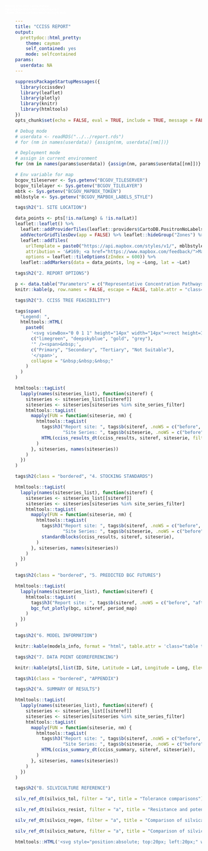 ```yaml
---
title: "CCISS REPORT"
output:
  prettydoc::html_pretty:
    theme: cayman
    self_contained: yes
    mode: selfcontained
params:
  userdata: NA
---
```


```r
suppressPackageStartupMessages({
  library(ccissdev)
  library(leaflet)
  library(plotly)
  library(knitr)
  library(htmltools)
})
opts_chunk$set(echo = FALSE, eval = TRUE, include = TRUE, message = FALSE, warning = FALSE)

# Debug mode
# userdata <- readRDS("../../report.rds")
# for (nm in names(userdata)) {assign(nm, userdata[[nm]])}

# Deployment mode
# assign in current environment
for (nm in names(params$userdata)) {assign(nm, params$userdata[[nm]])}

# Env variable for map
bcgov_tileserver <- Sys.getenv("BCGOV_TILESERVER")
bcgov_tilelayer <- Sys.getenv("BCGOV_TILELAYER")
mbtk <- Sys.getenv("BCGOV_MAPBOX_TOKEN")
mblbstyle <- Sys.getenv("BCGOV_MAPBOX_LABELS_STYLE")
```

<style type="text/css">
  h2 {font-weight:900 !important; margin-top: 2em !important}
  .bordered {border-top:3px solid !important;}
  .main-content {max-width: none !important; padding:3rem 3rem !important}
  .table {width: auto !important;}
  .table tbody {white-space: nowrap;}
  .table td {vertical-align: middle !important;}
  table.table-centered {margin-left:auto !important; margin-right:auto !important}
</style>

```r
tags$h2("1. SITE LOCATION")
```

```r
data_points <- pts[!is.na(Long) & !is.na(Lat)]
leaflet::leaflet() %>%
  leaflet::addProviderTiles(leaflet::providers$CartoDB.PositronNoLabels, group = "Positron") %>%
  addVectorGridTilesDev(app = FALSE) %>% leaflet::hideGroup("Zones") %>%
  leaflet::addTiles(
    urlTemplate = paste0("https://api.mapbox.com/styles/v1/", mblbstyle, "/tiles/{z}/{x}/{y}?access_token=", mbtk),
    attribution = '&#169; <a href="https://www.mapbox.com/feedback/">Mapbox</a>',
    options = leaflet::tileOptions(zIndex = 600)) %>%
  leaflet::addMarkers(data = data_points, lng = ~Long, lat = ~Lat)
```

```r
tags$h2("2. REPORT OPTIONS")
```

```r
p <- data.table("Parameters" = c("Representative Concentration Pathways", "Number of Points Considered", "Averaged?", "Date", "Time"), "User Selections" = c(paste(rcp, collapse = " and "), nrow(pts), avg, format(Sys.Date(), "%Y/%m/%d"), format(Sys.time(), "%H:%M", usetz = TRUE)))
knitr::kable(p, row.names = FALSE, escape = FALSE, table.attr = "class=\"table table-hover table-centered\"", format = "html")
```

```r
tags$h2("3. CCISS TREE FEASIBILITY")
```

```r
tags$span(
  "Legend: ",
  htmltools::HTML(
    paste0(
      '<svg viewBox="0 0 1 1" height="14px" width="14px"><rect height=1 width=1 style="fill : ',
      c("limegreen", "deepskyblue", "gold", "grey"),
      '" /><span>&nbsp;',
      c("Primary", "Secondary", "Tertiary", "Not Suitable"),
      '</span>',
      collapse = "&nbsp;&nbsp;&nbsp;"
    )
  )
)
```

```r
htmltools::tagList(
  lapply(names(siteseries_list), function(siteref) {
    siteseries <- siteseries_list[[siteref]]
    siteseries <- siteseries[siteseries %in% site_series_filter]
    htmltools::tagList(
      mapply(FUN = function(siteserie, nm) {
        htmltools::tagList(
          tags$h3("Report site: ", tags$b(siteref, .noWS = c("before", "after")), if (avg) {" averaged"} else {""}, " / ", 
                  "Site Series: ", tags$b(siteserie, .noWS = c("before", "after")), gsub(siteserie, "", nm), .noWS = "inside"),
          HTML(cciss_results_dt(cciss_results, siteref, siteserie, filter = feasibility_filter)),
        )
      }, siteseries, names(siteseries))
    )
  })
)
```

```r
tags$h2(class = "bordered", "4. STOCKING STANDARDS")
```

```r
htmltools::tagList(
  lapply(names(siteseries_list), function(siteref) {
    siteseries <- siteseries_list[[siteref]]
    siteseries <- siteseries[siteseries %in% site_series_filter]
    htmltools::tagList(
      mapply(FUN = function(siteserie, nm) {
        htmltools::tagList(
          tags$h3("Report site: ", tags$b(siteref, .noWS = c("before", "after")), if (avg) {" averaged"} else {""}, " / ", 
                  "Site Series: ", tags$b(siteserie, .noWS = c("before", "after")), gsub(siteserie, "", nm), .noWS = "inside"),
          standardblocks(cciss_results, siteref, siteserie),
        )
      }, siteseries, names(siteseries))
    )
  })
)
```

```r
tags$h2(class = "bordered", "5. PREDICTED BGC FUTURES")
```

```r
htmltools::tagList(
  lapply(names(siteseries_list), function(siteref) {
    htmltools::tagList(
      tags$h3("Report site: ", tags$b(siteref, .noWS = c("before", "after")), if (avg) {" averaged"} else {""}, .noWS = "inside"),
      bgc_fut_plotly(bgc, siteref, period_map)
    )
  })
)
```

```r
tags$h2("6. MODEL INFORMATION")
```

```r
knitr::kable(models_info, format = "html", table.attr = 'class="table table-hover table-centered"')
```

```r
tags$h2("7. DATA POINT GEOREFERENCING")
```

```r
knitr::kable(pts[,list(ID, Site, Latitude = Lat, Longitude = Long, Elevation = Elev, BGC)], table.attr = "class=\"table table-hover table-centered\"", format = "html")
```

```r
tags$h1(class = "bordered", "APPENDIX")
```

```r
tags$h2("A. SUMMARY OF RESULTS")
```

```r
htmltools::tagList(
  lapply(names(siteseries_list), function(siteref) {
    siteseries <- siteseries_list[[siteref]]
    siteseries <- siteseries[siteseries %in% site_series_filter]
    htmltools::tagList(
      mapply(FUN = function(siteserie, nm) {
        htmltools::tagList(
          tags$h3("Report site: ", tags$b(siteref, .noWS = c("before", "after")), if (avg) {" averaged"} else {""}, " / ", 
                  "Site Series: ", tags$b(siteserie, .noWS = c("before", "after")), gsub(siteserie, "", nm), .noWS = "inside"),
          HTML(cciss_summary_dt(cciss_summary, siteref, siteserie)),
        )
      }, siteseries, names(siteseries))
    )
  })
)
```

```r
tags$h2("B. SILVICULTURE REFERENCE")
```

```r
silv_ref_dt(silvics_tol, filter = "a", title = "Tolerance comparisons")
```

```r
silv_ref_dt(silvics_resist, filter = "a", title = "Resistance and potential risk comparisons")
```

```r
silv_ref_dt(silvics_regen, filter = "a", title = "Comparison of silvical characteristics; regeneration stage")
```

```r
silv_ref_dt(silvics_mature, filter = "a", title = "Comparison of silvical characteristics; maturing stage")
```

<!-- Logo -->
```r
htmltools::HTML('<svg style="position:absolute; top:20px; left:20px;" width="168px" height="45px" viewBox="0 0 168 45" fill="none" xmlns="http://www.w3.org/2000/svg"><path d="M9.67889 37.3287C20.2192 37.3287 34.7999 43.2635 45.3794 43.2635C52.9289 43.2635 60.2958 41.2487 64.4889 38.282C64.7817 36.5397 64.9369 34.751 64.9369 32.9255C64.9369 15.2105 50.5755 0.849609 32.8605 0.849609C15.1455 0.849609 0.784363 15.2105 0.784363 32.9255C0.784363 34.73 0.935741 36.4985 1.22223 38.2216C2.37831 38.0075 6.30919 37.3287 9.67889 37.3287Z" fill="white"/><path d="M81.7877 43.6133H155.983V44.5128H81.7877V43.6133Z" fill="#E3A82B"/><path d="M85.5411 18.8965C85.5411 19.6293 85.5861 20.667 86.0155 21.115C86.4449 21.5831 87.1228 21.6847 87.8004 21.6847C89.8108 21.6847 91.347 20.871 91.347 18.8356C91.347 17.2278 90.4434 15.3551 86.8516 15.3551C85.6316 15.3551 85.5411 15.4772 85.5411 15.8842V18.8965ZM85.5411 14.1745C85.5411 14.7449 85.5637 14.7852 86.7158 14.7449C89.0199 14.6631 90.2628 14.0524 90.2628 12.1394C90.2628 10.1448 88.6132 9.3917 86.8969 9.3917C86.3996 9.3917 86.0605 9.43249 85.8575 9.51384C85.6316 9.57491 85.5411 9.67701 85.5411 10.0427V14.1745ZM83.6887 11.4678C83.6887 9.96184 83.5823 9.56288 82.5658 9.48106L81.8587 9.43249C81.7436 9.341 81.7762 8.93308 81.8813 8.92365C83.1006 8.81495 84.6375 8.76096 86.7384 8.76096C88.1617 8.76096 89.5172 8.86258 90.5342 9.33063C91.5054 9.75812 92.251 10.5721 92.251 11.8746C92.251 13.3403 91.3019 14.0934 89.9466 14.6631C89.9466 14.8665 90.1274 14.9278 90.3757 14.9682C91.5957 15.1721 93.4028 16.1896 93.4028 18.3673C93.4028 20.7283 91.4604 22.3159 87.3934 22.3159C86.7384 22.3159 85.6316 22.2546 84.6825 22.2546C83.6887 22.2546 82.9207 22.2959 82.0846 22.3159C81.949 22.2546 81.9037 21.9292 82.0393 21.8068L82.4463 21.7458C83.6432 21.5625 83.6887 21.3388 83.6887 19.2018V11.4678Z" fill="white"/><path d="M109.105 13.471C109.105 11.6283 109.066 11.3328 107.928 11.246L107.445 11.2111C107.329 11.1416 107.368 10.8284 107.484 10.7763C108.448 10.811 109.105 10.8284 109.915 10.8284C110.687 10.8284 111.343 10.811 112.308 10.7763C112.424 10.8284 112.462 11.1416 112.346 11.2111L111.864 11.246C110.725 11.3328 110.687 11.6283 110.687 13.471V19.6602C110.687 21.5027 110.725 21.7463 111.864 21.8682L112.346 21.9201C112.462 21.9896 112.424 22.3023 112.308 22.3546C111.343 22.3197 110.687 22.3023 109.915 22.3023C109.105 22.3023 108.448 22.3197 107.484 22.3546C107.368 22.3023 107.329 22.0243 107.445 21.9201L107.928 21.8682C109.066 21.7463 109.105 21.5027 109.105 19.6602V13.471Z" fill="white"/><path d="M119.811 19.6964C119.811 21.5216 119.846 21.7824 120.896 21.8694L121.474 21.9215C121.582 21.9908 121.546 22.3035 121.438 22.3561C120.407 22.3212 119.793 22.3035 119.069 22.3035C118.346 22.3035 117.713 22.3212 116.556 22.3561C116.448 22.3035 116.411 22.0085 116.556 21.9215L117.207 21.8694C118.238 21.7824 118.328 21.5216 118.328 19.6964V11.9249C118.328 11.3861 118.328 11.3691 117.786 11.3691H116.791C116.014 11.3691 115.02 11.4038 114.567 11.8035C114.134 12.1859 113.953 12.5686 113.754 13.0029C113.609 13.1074 113.356 13.0204 113.284 12.8813C113.573 12.0992 113.844 10.9865 113.97 10.2911C114.025 10.2564 114.26 10.239 114.314 10.2911C114.423 10.8471 115.02 10.8299 115.851 10.8299H123.173C124.15 10.8299 124.312 10.7952 124.583 10.3432C124.674 10.3086 124.873 10.326 124.909 10.3951C124.71 11.1084 124.583 12.5163 124.638 13.0378C124.566 13.177 124.258 13.177 124.168 13.0727C124.114 12.6377 123.987 11.9947 123.716 11.8035C123.3 11.5076 122.613 11.3691 121.619 11.3691H120.335C119.793 11.3691 119.811 11.3861 119.811 11.9598V19.6964Z" fill="white"/><path d="M127.559 13.471C127.559 11.6283 127.52 11.3328 126.382 11.246L125.899 11.2111C125.784 11.1416 125.822 10.8284 125.938 10.7763C126.903 10.811 127.559 10.8284 128.37 10.8284C129.141 10.8284 129.797 10.811 130.762 10.7763C130.878 10.8284 130.917 11.1416 130.801 11.2111L130.318 11.246C129.18 11.3328 129.141 11.6283 129.141 13.471V19.6602C129.141 21.5027 129.18 21.7463 130.318 21.8682L130.801 21.9201C130.917 21.9896 130.878 22.3023 130.762 22.3546C129.797 22.3197 129.141 22.3023 128.37 22.3023C127.559 22.3023 126.903 22.3197 125.938 22.3546C125.822 22.3023 125.784 22.0243 125.899 21.9201L126.382 21.8682C127.52 21.7463 127.559 21.5027 127.559 19.6602V13.471Z" fill="white"/><path d="M136.208 22.5321C134.484 22.5321 133.397 22.08 133.008 21.8891C132.761 21.5064 132.494 20.2722 132.453 19.455C132.556 19.3333 132.864 19.2987 132.946 19.4029C133.254 20.2894 134.095 21.9928 136.474 21.9928C138.198 21.9928 139.039 21.0369 139.039 19.9938C139.039 19.2291 138.854 18.3772 137.356 17.5599L135.408 16.4819C134.382 15.9084 133.192 14.9174 133.192 13.492C133.192 11.8403 134.71 10.5017 137.377 10.5017C138.012 10.5017 138.751 10.606 139.285 10.7276C139.551 10.7972 139.838 10.8318 140.003 10.8318C140.187 11.2497 140.372 12.223 140.372 12.953C140.29 13.0575 139.961 13.1094 139.859 13.0051C139.592 12.1709 139.039 11.0408 137.069 11.0408C135.059 11.0408 134.628 12.1709 134.628 12.9702C134.628 13.9787 135.613 14.7092 136.372 15.1089L138.012 15.978C139.305 16.6559 140.577 17.6641 140.577 19.3159C140.577 21.2281 138.875 22.5321 136.208 22.5321Z" fill="white"/><path d="M146.533 16.6872C145.635 16.6872 145.598 16.7218 145.598 17.2434V19.6949C145.598 21.5202 145.692 21.7637 146.739 21.8682L147.281 21.9201C147.394 21.9896 147.356 22.3021 147.244 22.3546C146.234 22.3197 145.598 22.3021 144.868 22.3021C144.064 22.3021 143.428 22.337 142.698 22.3546C142.586 22.3021 142.549 22.0243 142.661 21.9201L142.979 21.8682C144.027 21.6942 144.064 21.5202 144.064 19.6949V13.4363C144.064 11.6108 143.933 11.3156 142.96 11.246L142.474 11.2111C142.362 11.1416 142.399 10.8284 142.511 10.7763C143.428 10.7938 144.064 10.8284 144.868 10.8284C145.598 10.8284 146.234 10.811 147.038 10.7763C147.151 10.8284 147.188 11.1416 147.076 11.2111L146.72 11.246C145.635 11.3503 145.598 11.6108 145.598 13.4363V15.4353C145.598 15.9741 145.635 15.9918 146.533 15.9918H151.883C152.782 15.9918 152.819 15.9741 152.819 15.4353V13.4363C152.819 11.6108 152.782 11.3503 151.678 11.246L151.322 11.2111C151.21 11.1416 151.247 10.8284 151.36 10.7763C152.221 10.811 152.856 10.8284 153.623 10.8284C154.353 10.8284 154.989 10.811 155.831 10.7763C155.943 10.8284 155.98 11.1416 155.868 11.2111L155.476 11.246C154.391 11.3503 154.353 11.6108 154.353 13.4363V19.6949C154.353 21.5202 154.391 21.7463 155.476 21.8682L155.925 21.9201C156.037 21.9896 155.999 22.3021 155.887 22.3546C154.989 22.3197 154.353 22.3021 153.623 22.3021C152.856 22.3021 152.183 22.3197 151.36 22.3546C151.247 22.3021 151.21 22.0243 151.322 21.9201L151.678 21.8682C152.819 21.6942 152.819 21.5202 152.819 19.6949V17.2434C152.819 16.7218 152.782 16.6872 151.883 16.6872H146.533Z" fill="white"/><path d="M72.9825 26.1757C74.5201 24.9795 76.4791 24.3919 78.6698 24.3919C79.807 24.3919 81.4076 24.6225 82.3979 24.8956C82.6507 24.9585 82.7981 25.0007 82.9876 24.9795C83.0086 25.4624 83.114 26.7842 83.2824 28.0648C83.1772 28.2117 82.8613 28.233 82.7139 28.107C82.3979 26.6798 81.45 25.0422 78.3958 25.0422C75.173 25.0422 72.4348 27.0785 72.4348 31.4232C72.4348 35.8309 75.2362 38.2659 78.6906 38.2659C81.4076 38.2659 82.6085 36.5026 83.0928 35.264C83.2404 35.1596 83.5566 35.2011 83.6405 35.3482C83.4934 36.4397 82.9454 37.8247 82.6295 38.2239C82.3767 38.2659 82.1242 38.3498 81.8924 38.4333C81.4288 38.6019 79.9124 38.9164 78.5642 38.9164C76.6687 38.9164 74.8573 38.5389 73.3195 37.5099C71.6343 36.3555 70.3285 34.4461 70.3285 31.7385C70.3285 29.4081 71.3817 27.4143 72.9825 26.1757Z" fill="white"/><path d="M95.5106 33.3289C95.5106 30.4603 94.1783 27.3657 90.6917 27.3657C88.7933 27.3657 86.3293 28.6001 86.3293 32.4077C86.3293 34.9804 87.6434 38.3185 91.2392 38.3185C93.4299 38.3185 95.5106 36.7538 95.5106 33.3289ZM84.5036 32.9637C84.5036 29.4867 87.2418 26.827 91.0022 26.827C95.2186 26.827 97.3361 29.73 97.3361 32.7899C97.3361 36.3018 94.5249 38.8573 91.0022 38.8573C86.9499 38.8573 84.5036 36.0929 84.5036 32.9637Z" fill="white"/><path d="M117.93 31.4711C117.93 30.3933 117.893 28.3935 117.58 27.8724C117.451 27.6637 117.119 27.5418 116.658 27.5069L116.198 27.4723C116.088 27.3506 116.124 27.1247 116.235 27.0549C116.935 27.0896 117.617 27.1073 118.335 27.1073C119.11 27.1073 119.607 27.0896 120.271 27.0554C120.418 27.1424 120.4 27.3681 120.307 27.4723L119.865 27.5069C119.404 27.5418 119.054 27.6984 118.944 27.9245C118.686 28.498 118.686 30.4975 118.686 31.4711V33.4355C118.686 34.9483 118.427 36.5474 117.396 37.5903C116.603 38.4076 115.24 38.8596 113.876 38.8596C112.605 38.8596 111.333 38.6335 110.43 37.9035C109.453 37.1388 108.993 35.8695 108.993 33.8009V29.6977C108.993 27.8899 108.956 27.5942 107.887 27.5069L107.426 27.4723C107.316 27.4027 107.352 27.1075 107.463 27.0549C108.385 27.0896 109.011 27.1073 109.748 27.1073C110.504 27.1073 111.112 27.0896 112.015 27.0554C112.125 27.1075 112.162 27.4027 112.052 27.4723L111.609 27.5069C110.54 27.5942 110.504 27.8899 110.504 29.6977V33.4529C110.504 36.2517 111.425 38.0949 114.244 38.0949C116.916 38.0949 117.93 36.1126 117.93 33.4706V31.4711Z" fill="white"/><path d="M141.018 35.706C141.018 36.3381 141.058 37.2334 141.445 37.6199C141.832 38.0238 142.443 38.1115 143.054 38.1115C144.867 38.1115 146.252 37.4091 146.252 35.6532C146.252 34.266 145.437 32.6511 142.199 32.6511C141.099 32.6511 141.018 32.7558 141.018 33.1073V35.706ZM141.018 31.632C141.018 32.1241 141.038 32.159 142.076 32.1241C144.154 32.0538 145.274 31.5271 145.274 29.8763C145.274 28.1555 143.788 27.5056 142.24 27.5056C141.791 27.5056 141.486 27.5408 141.303 27.6113C141.099 27.6639 141.018 27.7516 141.018 28.0675V31.632ZM139.347 29.2969C139.347 27.9975 139.266 27.6639 138.349 27.5938L137.697 27.5304C137.623 27.4634 137.584 27.1116 137.718 27.1017C138.818 27.0194 140.203 26.9617 142.097 26.9617C143.38 26.9617 144.602 27.0494 145.519 27.4528C146.395 27.8218 147.067 28.5243 147.067 29.6483C147.067 30.9121 146.211 31.5622 144.989 32.0538C144.989 32.2295 145.152 32.2821 145.376 32.3172C146.476 32.4926 148.106 33.371 148.106 35.2493C148.106 37.286 146.354 38.6557 142.688 38.6557C142.097 38.6557 141.099 38.6032 140.244 38.6032C139.347 38.6032 138.655 38.6381 137.901 38.6557C137.779 38.6032 137.738 38.3223 137.86 38.2172L138.227 38.1644C139.307 38.0064 139.347 37.813 139.347 35.9696V29.2969Z" fill="white"/><path d="M99.1234 16.2084C98.773 16.2084 98.0725 16.3388 98.0725 15.8736V12.5388C98.0725 11.2351 98.114 11.0486 99.6797 11.0486C101.513 11.0486 102.646 11.9797 102.646 13.6935C102.646 14.4388 102.379 15.128 101.699 15.5937C100.916 16.1342 100.071 16.2084 99.1234 16.2084ZM106.157 21.9212L105.674 21.8795C105.576 21.8691 105.49 21.8568 105.407 21.8431C104.701 21.7182 104.419 21.0896 104.086 20.5062L102.418 17.6001C102.129 17.1158 101.82 16.4638 101.161 16.3709C102.871 16.1658 104.416 15.1787 104.416 13.4836C104.416 11.5273 102.479 10.652 100.522 10.652C99.3477 10.652 98.2774 10.6838 97.0824 10.6838C96.4234 10.6838 95.6391 10.652 94.9801 10.652C94.6139 10.652 94.6092 10.7265 94.6092 10.9314C94.6092 11.2337 94.7368 11.1491 95.1246 11.171C96.5168 11.2493 96.4635 11.5089 96.4635 12.701V20.3202C96.4635 21.4105 96.5578 21.7361 95.413 21.8387C95.413 21.8387 95.2376 21.8568 95.1381 21.8674L94.6531 21.9172C94.5371 22.0212 94.5762 22.2994 94.6917 22.3515C94.9497 22.3421 95.4069 22.3242 95.4069 22.3242C96.0407 22.3053 96.6743 22.257 97.3081 22.257C97.9454 22.257 98.5552 22.306 99.1819 22.3244V22.3249C99.4043 22.3319 99.6393 22.3397 99.8966 22.3489C100.013 22.2968 100.052 22.0188 99.9353 21.9146L99.4472 21.8684C99.3477 21.8578 99.1765 21.8424 99.1765 21.8424C98.0204 21.7642 98.0914 21.4381 98.0914 20.3202V17.4513C98.0914 17.2836 98.0702 16.8368 98.1942 16.7062C98.2972 16.594 98.4823 16.6128 98.6471 16.6128C100.214 16.6128 100.192 16.7621 100.934 18.066L102.953 21.6984C103.118 21.978 103.242 22.3317 103.654 22.3317H105.408C105.629 22.3388 105.861 22.3461 106.118 22.3555C106.233 22.3034 106.272 22.0252 106.157 21.9212Z" fill="white"/><path d="M99.5001 29.7566C99.5001 27.9313 99.4619 27.6526 98.2575 27.5658L97.7791 27.5312C97.6645 27.4616 97.7027 27.149 97.8173 27.0964C98.8885 27.1313 99.5383 27.1485 100.303 27.1485C101.049 27.1485 101.699 27.1313 102.656 27.0971C102.77 27.149 102.808 27.4616 102.694 27.5312L102.235 27.5658C101.107 27.6526 101.068 27.9313 101.068 29.7566V35.8067C101.068 36.902 101.126 37.354 101.47 37.6841C101.68 37.8751 102.044 38.084 103.554 38.084C105.18 38.084 105.581 38.0142 105.888 37.8581C106.27 37.6492 106.767 37.0237 107.149 36.1369C107.265 36.0503 107.628 36.1192 107.628 36.2411C107.628 36.4325 107.092 38.2059 106.824 38.6749C105.849 38.6403 104.032 38.6228 102.062 38.6228H100.303C99.5001 38.6228 98.8885 38.6403 97.8173 38.6749C97.7027 38.6228 97.6645 38.3446 97.7791 38.2404L98.353 38.1885C99.4619 38.084 99.5001 37.8405 99.5001 36.0154V29.7566Z" fill="white"/><path d="M150.731 29.7912C150.731 27.9488 150.693 27.6528 149.586 27.5658L149.116 27.5314C149.004 27.4616 149.041 27.1492 149.154 27.0964C150.092 27.1315 150.731 27.1487 151.519 27.1487C152.27 27.1487 152.909 27.1315 153.848 27.0971C153.96 27.1492 153.998 27.4616 153.885 27.5314L153.415 27.5658C152.308 27.6528 152.27 27.9488 152.27 29.7912V35.9808C152.27 37.8235 152.308 38.0668 153.415 38.1885L153.885 38.2406C153.998 38.3101 153.96 38.6228 153.848 38.6751C152.909 38.6403 152.27 38.6228 151.519 38.6228C150.731 38.6228 150.092 38.6403 149.154 38.6751C149.041 38.6228 149.004 38.3446 149.116 38.2406L149.586 38.1885C150.693 38.0668 150.731 37.8235 150.731 35.9808V29.7912Z" fill="white"/><path d="M135.728 38.1849C135.631 38.1746 135.451 38.1604 135.451 38.1604C135.254 38.1406 135.076 38.1121 134.936 37.9588C134.692 37.6999 134.712 36.9624 134.712 36.6671V29.0494C134.712 28.7172 134.631 27.998 134.875 27.7394C134.997 27.6033 135.25 27.5805 135.476 27.5677V27.5668C135.613 27.5564 135.616 27.5559 135.736 27.55L136.219 27.5156C136.335 27.4458 136.296 27.1332 136.18 27.0808C135.922 27.0898 135.688 27.0865 135.465 27.0933V27.0943H133.414C133.191 27.0943 132.988 27.0943 132.866 27.3341L128.686 36.0402L124.994 27.6293C124.872 27.3341 124.852 27.0943 124.466 27.0943H122.331C122.109 27.0874 121.863 27.0898 121.605 27.0808C121.49 27.1332 121.451 27.4458 121.567 27.5156L122.049 27.55C122.149 27.5581 122.329 27.5703 122.329 27.5703C123.13 27.6217 123.18 27.8007 123.107 28.6436L122.478 36.8145C122.423 37.6351 122.378 38.0687 121.518 38.1486C121.518 38.1486 121.337 38.1713 121.237 38.1819L120.755 38.2342C120.639 38.338 120.678 38.6162 120.794 38.6683C121.048 38.6589 121.5 38.6457 121.5 38.6457C121.936 38.6242 122.379 38.5855 122.823 38.5855C123.302 38.5855 123.781 38.6308 124.26 38.6499V38.6509C124.483 38.6577 124.717 38.6655 124.975 38.6744C125.091 38.6223 125.13 38.3443 125.014 38.2401L124.532 38.188C124.405 38.1781 124.262 38.164 124.262 38.164C123.022 38.0791 123.05 37.2036 123.127 36.1326L123.716 28.5333H123.858L127.855 37.8848C127.895 38.0138 127.956 38.2352 128.159 38.2352C128.342 38.2352 128.403 38.0326 128.463 37.9029L132.967 28.3112H133.109V36.6671C133.109 36.9991 133.15 37.6818 132.805 37.9397C132.625 38.0739 132.039 38.1545 132.039 38.1545C131.958 38.1673 131.873 38.179 131.777 38.1892L131.295 38.2411C131.179 38.3453 131.218 38.6233 131.334 38.6756C131.588 38.6664 132.039 38.6523 132.039 38.6523C132.693 38.6341 133.357 38.5855 134.022 38.5855C134.5 38.5855 135.437 38.6311 135.437 38.6311C135.66 38.6379 135.914 38.6622 136.172 38.6714C136.288 38.6193 136.326 38.3413 136.21 38.2373L135.728 38.1849Z" fill="white"/><path d="M162.012 33.9263H159.754C159.676 33.9263 159.048 34.0001 159.048 33.816C159.048 33.7605 159.087 33.65 159.106 33.595L160.461 30.2402C160.5 30.148 160.638 29.687 160.795 29.687C160.913 29.687 161.07 30.1664 161.109 30.2402L162.444 33.3734C162.444 33.4104 162.581 33.7054 162.581 33.7792C162.581 33.9819 162.13 33.9263 162.012 33.9263ZM167.08 38.2295L167.015 38.1774C166.919 38.1672 166.833 38.1557 166.752 38.1423C166.001 37.9744 165.708 37.0689 165.43 36.4238L161.561 27.2671C161.522 27.1572 161.446 26.9202 161.293 26.9202C161.082 26.9202 161.025 27.1756 160.967 27.3211L157.271 36.4604C157.136 36.807 156.792 37.6466 156.543 37.9013C156.352 38.0967 156.103 38.1342 155.838 38.1616C155.838 38.1616 155.63 38.1814 155.53 38.1922L155.076 38.2385C154.96 38.3424 154.999 38.6207 155.115 38.673C155.372 38.6638 155.83 38.6471 155.83 38.6471C156.335 38.6402 156.841 38.5763 157.347 38.5763C157.773 38.5763 158.199 38.6216 158.624 38.6405C158.624 38.6405 159.081 38.6568 159.339 38.6667C159.455 38.6141 159.493 38.3358 159.378 38.2319L158.895 38.1795C158.799 38.1696 158.633 38.154 158.633 38.154C158.189 38.1048 157.635 38.0253 157.635 37.5363C157.635 37.208 157.788 36.8249 157.903 36.533L158.477 35.1654C158.765 34.5089 158.65 34.4354 159.415 34.4354H162.021C162.94 34.4354 162.805 34.4354 163.208 35.3663L163.821 36.7518C163.917 36.9895 164.089 37.3906 164.089 37.6466C164.089 38.1048 163.588 38.1349 163.121 38.1746C163.121 38.1746 162.966 38.1875 162.831 38.1979L162.367 38.2316C162.251 38.3356 162.29 38.6138 162.406 38.6662C162.664 38.6568 163.121 38.6381 163.121 38.6381C163.666 38.6183 164.214 38.5763 164.74 38.5763C165.411 38.5763 166.082 38.6219 166.752 38.641V38.6402C166.973 38.6471 166.787 38.6549 167.041 38.6641C167.157 38.6117 167.196 38.3335 167.08 38.2295Z" fill="white"/><path d="M53.6069 25.5067L54.8752 26.0325L57.688 24.0707L53.6069 25.5067Z" fill="#E3A82B"/><path d="M6.34557 23.3141L3.01172 22.1411L3.17889 21.7327L6.9334 22.9845L6.94967 22.9753L7.44507 22.6945L7.64266 22.5707L3.54861 20.8291L3.72168 20.4009L12.8595 24.0967L13.1609 23.9717L4.09824 19.5554L4.30032 19.1404L13.9041 23.61L14.0369 23.5426L4.72498 18.2609L4.9162 17.8643L18.3632 25.1811C18.4733 24.9776 18.7039 24.6067 18.8222 24.4073C13.7098 19.6004 8.77635 15.9914 8.77635 15.9914C8.77635 15.9914 13.8499 19.3891 20.1116 22.548C20.3183 22.2898 20.4881 22.0826 20.709 21.8376L9.23732 11.7382L9.54526 11.422L18.8041 19.3132L10.2262 10.7231L10.5474 10.3906L20.178 19.698L11.2133 9.74786L11.5561 9.43874L19.8418 18.3111L12.2793 8.78229L12.6049 8.48614L22.2988 20.2833C22.5494 20.067 22.7576 19.9043 23.0198 19.7034C20.0875 13.3578 16.8852 8.19588 16.8852 8.19588C16.8852 8.19588 20.2936 13.2131 24.8922 18.4674C25.1731 18.3092 25.4579 18.1576 25.7489 18.0149L25.7 17.9834L18.9064 4.4251L19.3103 4.24755L24.9389 15.0322L20.2035 3.85401L20.6258 3.66656L26.0686 15.9037L21.4836 3.31971L21.9175 3.16149L26.2763 14.492L22.8338 2.82384L23.2471 2.67152L27.779 17.1435L27.7703 17.1817L27.7816 17.1772C28.083 17.076 28.3895 16.9869 28.6977 16.903C28.3527 9.95182 27.3244 4.00563 27.3244 4.00563C27.3244 4.00563 28.5977 9.89947 30.8806 16.4712C31.1985 16.4321 31.5184 16.3988 31.841 16.3771L31.8309 16.362H31.8705L31.8478 16.3288L30.6279 1.21315L31.0688 1.19924L32.2473 13.3076L32.0447 1.16953L32.5059 1.15397L32.9686 14.5389L33.4307 1.15373L33.8929 1.16953L33.6898 13.3076L34.8686 1.19947L35.3093 1.21315L34.0893 16.3288L34.0664 16.362H34.073L34.0697 16.3668H34.0897C34.4052 16.3866 34.7181 16.4182 35.0287 16.4554C37.3085 9.89004 38.5797 4.00563 38.5797 4.00563C38.5797 4.00563 37.5545 9.9339 37.2079 16.8723C37.5191 16.9546 37.827 17.0449 38.1305 17.1444L42.6464 2.72269L43.0602 2.87524L39.6172 14.5434L43.9765 3.2129L44.4099 3.37135L39.8247 15.9551L45.2674 3.71773L45.6902 3.90542L40.9546 15.0838L46.5834 4.29895L46.9871 4.4765L40.2175 17.9862L40.229 17.9909C40.508 18.1267 40.781 18.2717 41.0513 18.4217C45.6301 13.1841 49.0189 8.19588 49.0189 8.19588C49.0189 8.19588 45.8385 13.3225 42.9147 19.6372C43.176 19.8343 43.4316 20.038 43.6796 20.25L53.2596 8.58116L53.5864 8.87755L46.0229 18.4064L54.3093 9.534L54.6515 9.84335L45.6864 19.7931L55.3171 10.4857L55.6385 10.8181L47.0606 19.4085L56.3195 11.5177L56.6274 11.8332L45.2957 21.8187L45.3023 21.8256C45.5002 22.046 45.6907 22.2736 45.8777 22.5047C52.0997 19.3585 57.1278 15.9914 57.1278 15.9914C57.1278 15.9914 52.2422 19.5653 47.1564 24.3377C47.2957 24.5702 47.5207 24.9673 47.6492 25.2068L60.9056 17.989L61.0973 18.3863L50.5152 24.3879L61.5215 19.2658L61.7233 19.6808L51.4716 24.6763L51.6682 24.7449L62.0999 20.5257L62.2732 20.9541L52.577 25.0783L52.7583 25.1535L59.2195 22.9996L60.1933 22.3198L60.5165 22.5667L62.6427 21.8579L62.8099 22.2658L60.9704 22.913L63.6281 24.9411L64.4797 25.416C61.0629 11.1322 48.2141 0.512848 32.8834 0.512848C17.2835 0.512848 4.25339 11.5088 1.11595 26.1719C1.15627 26.1523 1.19518 26.1342 1.2355 26.1144L1.62479 25.938L1.86365 25.8265L6.34557 23.3141Z" fill="#E3A82B"/><path d="M0.933402 38.9104C0.933402 38.9104 5.72586 37.9534 9.7263 37.9534C20.2667 37.9534 34.8473 43.8885 45.4268 43.8885C53.1876 43.8885 60.757 41.7595 64.8822 38.6555C65.2045 36.8192 65.3733 34.9305 65.3733 33.0017C65.3733 30.3896 65.0633 27.8504 64.4809 25.4163L60.0704 22.9568L54.8955 26.5859L51.4142 25.2303C50.2358 25.8259 42.9649 30.6882 42.9649 30.6882L40.1743 28.6681L37.1802 28.0751L33.1878 25.1685L28.6082 28.3126C28.6082 28.3126 23.4989 31.2793 23.3235 31.2793C23.1471 31.2793 17.1589 26.5321 17.1589 26.5321L14.3999 23.6255C13.93 23.9221 12.0533 24.7832 12.0533 24.7832L11.9569 24.8087L10.1408 24.247L7.93547 23.0773L1.23663 26.1147C1.19631 26.1345 1.1574 26.1529 1.11708 26.1725C0.645737 28.3746 0.395798 30.6589 0.395798 33.0017C0.395798 35.0196 0.58113 36.9944 0.933402 38.9104Z" fill="#65799E"/></svg>')
```
<span style="color:white; position: absolute; top:16px; padding:10px; left: 190px; font-size:0.5em; font-weight:800">Ministry of Forests, Lands, Natural<br />Resource Operations & Rural Development<br />Climate Change and Integrated Planning Branch</span>